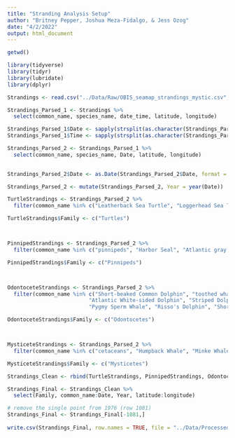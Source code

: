 ```yaml
---
title: "Stranding Analysis Setup"
author: "Britney Pepper, Joshua Meza-Fidalgo, & Jess Ozog"
date: "4/2/2022"
output: html_document
---
```

```r
getwd()

library(tidyverse)
library(tidyr)
library(lubridate)
library(dplyr)

Strandings <- read.csv("../Data/Raw/OBIS_seamap_strandings_mystic.csv", stringsAsFactors = TRUE)

Strandings_Parsed_1 <- Strandings %>%
  select(common_name, species_name, date_time, latitude, longitude)

Strandings_Parsed_1$Date <- sapply(strsplit(as.character(Strandings_Parsed_1$date_time), " "), "[", 1)
Strandings_Parsed_1$Time <- sapply(strsplit(as.character(Strandings_Parsed_1$date_time), " "), "[", 2)

Strandings_Parsed_2 <- Strandings_Parsed_1 %>%
  select(common_name, species_name, Date, latitude, longitude) 
  

Strandings_Parsed_2$Date <- as.Date(Strandings_Parsed_2$Date, format = "%m/%d/%Y")

Strandings_Parsed_2 <- mutate(Strandings_Parsed_2, Year = year(Date))
```


```r
TurtleStrandings <- Strandings_Parsed_2 %>%
  filter(common_name %in% c("Leatherback Sea Turtle", "Loggerhead Sea Turtle", "Green Sea Turtle", "Kemp's Ridley", "Turtles"))

TurtleStrandings$Family <- c("Turtles")



PinnipedStrandings <- Strandings_Parsed_2 %>%
  filter(common_name %in% c("pinnipeds", "Harbor Seal", "Atlantic gray seal", "Harp Seal", "Hooded Seal"))

PinnipedStrandings$Family <- c("Pinnipeds")



OdontoceteStrandings <- Strandings_Parsed_2 %>%
  filter(common_name %in% c("Short-beaked Common Dolphin", "toothed whales", "Long-finned Pilot Whale", "Harbor Porpoise", 
                          "Atlantic White-sided Dolphin", "Striped Dolphin", "Common Bottlenose Dolphin", "Sowerby's Beaked Whale", 
                          "Pygmy Sperm Whale", "Risso's Dolphin", "Short-finned Pilot Whale", "Dwarf Sperm Whale", "Blainville's Beaked Whale"))

OdontoceteStrandings$Family <- c("Odontocetes")



MysticeteStrandings <- Strandings_Parsed_2 %>%
  filter(common_name %in% c("cetaceans", "Humpback Whale", "Minke Whale", "Fin Whale", "North Atlantic Right Whale", "baleen whales", "Blue Whale"))

MysticeteStrandings$Family <- c("Mysticetes")
```


```r
Strandings_Clean <- rbind(TurtleStrandings, PinnipedStrandings, OdontoceteStrandings, MysticeteStrandings) 

Strandings_Final <- Strandings_Clean %>%
  select(Family, common_name:Date, Year, latitude:longitude)

# remove the single point from 1976 (row 1081)
Strandings_Final <- Strandings_Final[-1081,]
  
write.csv(Strandings_Final, row.names = TRUE, file = "../Data/Processed/strandings_final.csv")
```

